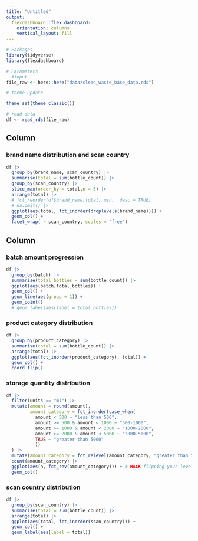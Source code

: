 ```yaml
---
title: "Untitled"
output: 
  flexdashboard::flex_dashboard:
    orientation: columns
    vertical_layout: fill
---
```


```r
# Packages
library(tidyverse)
library(flexdashboard)

# Parameters
  #input
file_raw <- here::here("data/clean_waste_base_data.rds")

# theme update

theme_set(theme_classic())

# read data 
df <- read_rds(file_raw)

```

Column {data-width=650}
-----------------------------------------------------------------------

### brand name distribution and scan country

```r
df |> 
  group_by(brand_name, scan_country) |> 
  summarise(total = sum(bottle_count)) |> 
  group_by(scan_country) |> 
  slice_max(order_by = total,n = 5) |> 
  arrange(total) |>
  # fct_reorder(df$brand_name,total, min, .desc = TRUE)
  # na.omit() |> 
  ggplot(aes(total, fct_inorder(droplevels(brand_name)))) +
  geom_col() +
  facet_wrap( ~ scan_country, scales = "free")

```

Column {data-width=350}
-----------------------------------------------------------------------

### batch amount progression

```r
df |> 
  group_by(batch) |> 
  summarise(total_bottles = sum(bottle_count)) |> 
  ggplot(aes(batch,total_bottles)) +
  geom_col() +
  geom_line(aes(group = 1)) +
  geom_point() 
  # geom_label(aes(label = total_bottles))


```



### product category distribution

```r
df |> 
  group_by(product_category) |> 
  summarise(total = sum(bottle_count)) |> 
  arrange(total) |> 
  ggplot(aes(fct_inorder(product_category), total)) +
  geom_col() +
  coord_flip()

```

### storage quantity distribution

```r
df |> 
  filter(units == "ml") |>
  mutate(amount = round(amount),
         amount_category = fct_inorder(case_when(
           amount < 500 ~ "less than 500",
           amount >= 500 & amount < 1000 ~ "500-1000",
           amount >= 1000 & amount < 2000 ~ "1000-2000",
           amount >= 2000 & amount < 5000 ~ "2000-5000",
           TRUE ~ "greater than 5000"
           ))
  ) |> 
  mutate(amount_category = fct_relevel(amount_category, "greater than 5000", after = 4)) |> # HACK releveling default levels
  count(amount_category) |> 
  ggplot(aes(n, fct_rev(amount_category))) + # HACK flipping your levels with forcats
  geom_col()
```

### scan country distribution

```r
df |> 
  group_by(scan_country) |> 
  summarise(total = sum(bottle_count)) |> 
  arrange(total) |> 
  ggplot(aes(total, fct_inorder(scan_country))) + 
  geom_col() +
  geom_label(aes(label = total))
```

